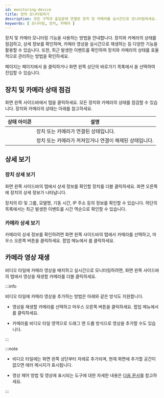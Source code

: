 ```yaml
---
id: monitoring-device
title: 장치 모니터링하기
description: 모든 구역과 출입문에 연결된 장치 및 카메라를 실시간으로 모니터링하세요. 장치와 카메라의 상태 점검, 상세 정보 확인, 카메라 영상 재생 등 다양한 기능을 통해 효율적으로 관리할 수 있습니다.
keywords: [ 모니터링, 장치, 카메라 ]
---
```


장치 및 카메라 모니터링 기능을 사용하는 방법을 안내합니다. 장치와 카메라의 상태를 점검하고, 상세 정보를 확인하며, 카메라 영상을 실시간으로 재생하는 등 다양한 기능을 활용할 수 있습니다.  또한, 최근 발생한 이벤트를 확인하여 장치와 카메라의 상태를 효율적으로 관리하는 방법을 확인하세요.

<Cmd sid='arena.title' /> 페이지는 <Cmd sid='common.header.launcher' /> 페이지에서 <Cmd sid='arena.title' />을 클릭하거나 화면 왼쪽 상단의 바로가기 목록에서 <Cmd sid='arena.title' />을 선택하여 진입할 수 있습니다.

## 장치 및 카메라 상태 점검

화면 왼쪽 사이드바에서 <Cmd sid='arena.tree.device.title' /> 탭을 클릭하세요. 모든 장치와 카메라의 상태를 점검할 수 있습니다. 장치와 카메라의 상태는 아래를 참고하세요.

<div className='col2--20-80 overflow-x'>

| 상태 아이콘 | 설명 |
| :--: | -- |
| <StatusOK/> | 장치 또는 카메라가 연결된 상태입니다. |
| <StatusFail /> | 정치 또는 카메라가 꺼져있거나 연결이 해제된 상태입니다. |

</div>


## 상세 보기

### 장치 상세 보기

화면 왼쪽 사이드바의 <Cmd sid='arena.tree.device.title' /> 탭에서 상세 정보를 확인할 장치를 더블 클릭하세요. 화면 오른쪽에 장치의 상세 정보가 나타납니다.

장치의 ID 및 그룹, 모델명, 기동 시간, IP 주소 등의 정보를 확인할 수 있습니다. 하단의 <Cmd sid='arena.recentEvent' /> 목록에서는 최근 발생한 이벤트를 시간 역순으로 확인할 수 있습니다.


### 카메라 상세 보기

카메라의 상세 정보를 확인하려면 화면 왼쪽 사이드바의 <Cmd sid='arena.tree.device.title' /> 탭에서 카메라를 선택하고, 마우스 오른쪽 버튼을 클릭하세요. 팝업 메뉴에서 <Cmd sid='arena.tree.contextMenu.viewDetail' />를 클릭하세요.


## 카메라 영상 재생

비디오 타일에 카메라 영상을 배치하고 실시간으로 모니터링하려면, 화면 왼쪽 사이드바의 <Cmd sid='arena.tree.device.title' /> 탭에서 영상을 재생할 카메라를 더블 클릭하세요. 

:::info

비디오 타일에 카메라 영상을 추가하는 방법은 아래와 같은 방식도 지원합니다.

* 영상을 재생할 카메라를 선택하고 마우스 오른쪽 버튼을 클릭하세요. 팝업 메뉴에서 <Cmd sid='arena.tree.contextMenu.openVideo' />를 클릭하세요.

* 카메라를 비디오 타일 영역으로 드래그 앤 드롭 방식으로 영상을 추가할 수도 있습니다.

:::

:::note

* 비디오 타일에는 화면 왼쪽 상단부터 차례로 추가되며, 현재 화면에 추가할 공간이 없으면 에러 메시지가 표시됩니다.

* 영상 제어 방법 및 영상에 표시되는 도구에 대한 자세한 내용은 [다음 문서](monitoring-video)를 참고하세요.

:::
